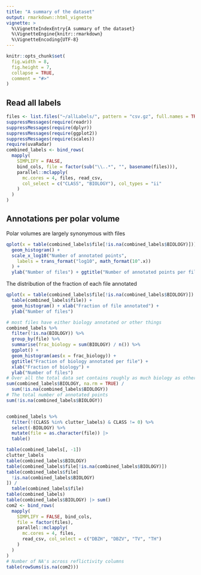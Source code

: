 ```yaml
---
title: "A summary of the dataset"
output: rmarkdown::html_vignette
vignette: >
  %\VignetteIndexEntry{A summary of the dataset}
  %\VignetteEngine{knitr::rmarkdown}
  %\VignetteEncoding{UTF-8}
---
```


```r
knitr::opts_chunk$set(
  fig.width = 8,
  fig.height = 7,
  collapse = TRUE,
  comment = "#>"
)
```
## Read all labels
```r
files <- list.files("~/allLabels/", pattern = "csv.gz", full.names = TRUE)
suppressMessages(require(readr))
suppressMessages(require(dplyr))
suppressMessages(require(ggplot2))
suppressMessages(require(scales))
require(uvaRadar)
combined_labels <- bind_rows(
  mapply(
    SIMPLIFY = FALSE,
    bind_cols, file = factor(sub("\\..*", "", basename(files))),
    parallel::mclapply(
      mc.cores = 4, files, read_csv,
      col_select = c("CLASS", "BIOLOGY"), col_types = "ii"
    )
  )
)
```
## Annotations per polar volume
Polar volumes are largely synonymous with files
```r
qplot(x = table(combined_labels$file[!is.na(combined_labels$BIOLOGY)])) +
  geom_histogram() +
  scale_x_log10("Number of annotated points",
    labels = trans_format("log10", math_format(10^.x))
  ) +
  ylab("Number of files") + ggtitle("Number of annotated points per file")
```

The distribution of the fraction of each file annotated

```r
qplot(x = table(combined_labels$file[!is.na(combined_labels$BIOLOGY)]) /
  table(combined_labels$file)) +
  geom_histogram() + xlab("Fraction of file annotated") +
  ylab("Number of files")

# most files have either biology annotated or other things
combined_labels %>%
  filter(!is.na(BIOLOGY)) %>%
  group_by(file) %>%
  summarise(frac_biology = sum(BIOLOGY) / n()) %>%
  ggplot() +
  geom_histogram(aes(x = frac_biology)) +
  ggtitle("Fraction of biology annotated per file") +
  xlab("Fraction of biology") +
  ylab("Number of files")
# Over all the total data set contains roughly as much biology as other stuff:
sum(combined_labels$BIOLOGY, na.rm = TRUE) /
  sum(!is.na(combined_labels$BIOLOGY))
# The total number of annotated points
sum(!is.na(combined_labels$BIOLOGY))


combined_labels %>%
  filter(!(CLASS %in% clutter_labels) & CLASS != 0) %>%
  select(-BIOLOGY) %>%
  mutate(file = as.character(file)) |>
  table()

table(combined_labels[, -1])
clutter_labels
table(combined_labels$BIOLOGY)
table(combined_labels$file[!is.na(combined_labels$BIOLOGY)])
table(combined_labels$file[
  !is.na(combined_labels$BIOLOGY)
]) /
  table(combined_labels$file)
table(combined_labels)
table(combined_labels$BIOLOGY) |> sum()
com2 <- bind_rows(
  mapply(
    SIMPLIFY = FALSE, bind_cols,
    file = factor(files),
    parallel::mclapply(
      mc.cores = 4, files,
      read_csv, col_select = c("DBZH", "DBZV", "TV", "TH")
    )
  )
)
# Number of NA's across reflictivity columns
table(rowSums(is.na(com2)))
```
